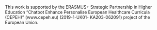 This work is supported by the ERASMUS+ Strategic Partnership in Higher Education “Chatbot Enhance Personalise European Healthcare Curricula (CEPEH)” (www.cepeh.eu) (2019-1-UK01- KA203-062091) project of the European Union.

\begin{flushright}
CEPEH Team \\
\end{flushright}
